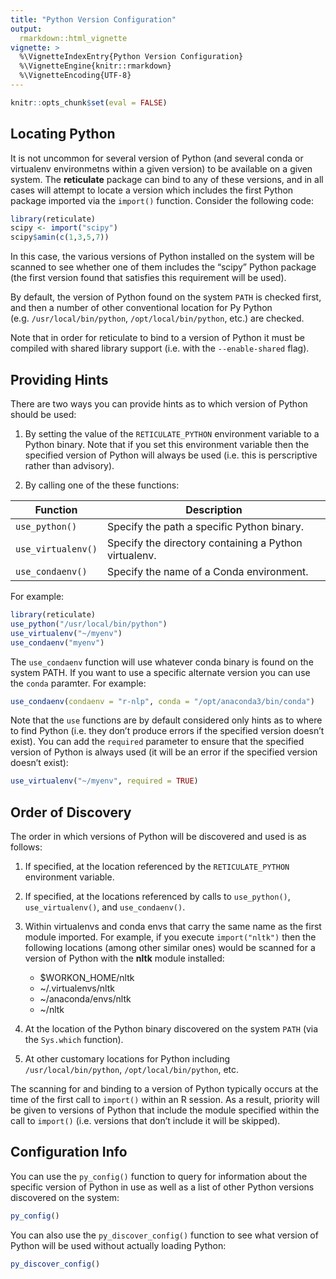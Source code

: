 ```yaml
---
title: "Python Version Configuration"
output: 
  rmarkdown::html_vignette
vignette: >
  %\VignetteIndexEntry{Python Version Configuration}
  %\VignetteEngine{knitr::rmarkdown}
  %\VignetteEncoding{UTF-8}
---
```



```r
knitr::opts_chunk$set(eval = FALSE)
```

## Locating Python

It is not uncommon for several version of Python (and several conda or virtualenv environmetns within a given version) to be available on a given system. The **reticulate** package can bind to any of these versions, and in all cases will attempt to locate a version which includes the first Python package imported via the `import()` function. Consider the following code:

```r
library(reticulate)
scipy <- import("scipy")
scipy$amin(c(1,3,5,7))
```

In this case, the various versions of Python installed on the system will be scanned to see whether one of them includes the "scipy" Python package (the first version found that satisfies this requirement will be used).

By default, the version of Python found on the system `PATH` is checked first, and then a number of other conventional location for Py Python (e.g. `/usr/local/bin/python`, `/opt/local/bin/python`, etc.) are checked.

Note that in order for reticulate to bind to a version of Python it must be compiled with shared library support (i.e. with the `--enable-shared` flag).

## Providing Hints

There are two ways you can provide hints as to which version of Python should be used:

1. By setting the value of the `RETICULATE_PYTHON` environment variable to a Python binary. Note that if you set this environment variable then the specified version of Python will always be used (i.e. this is perscriptive rather than advisory).

2. By calling one of the these functions:

  | Function  | Description | 
  |----------------|------------------------------------------------------------------|
  | `use_python()` | Specify the path a specific Python binary. | 
  | `use_virtualenv()` | Specify the directory containing a Python virtualenv. | 
  | `use_condaenv()` | Specify the name of a Conda environment. | 

For example:

```r
library(reticulate)
use_python("/usr/local/bin/python")
use_virtualenv("~/myenv")
use_condaenv("myenv")
```

The `use_condaenv` function will use whatever conda binary is found on the system PATH. If you want to use a specific alternate version you can use the `conda` paramter. For example:

```r
use_condaenv(condaenv = "r-nlp", conda = "/opt/anaconda3/bin/conda")
```

Note that the `use` functions are by default considered only hints as to where to find Python (i.e. they don't produce errors if the specified version doesn't exist). You can add the `required` parameter to ensure that the specified version of Python is always used (it will be an error if the specified version doesn't exist):

```r
use_virtualenv("~/myenv", required = TRUE)
```

## Order of Discovery

The order in which versions of Python will be discovered and used is as follows:

1.  If specified, at the location referenced by the `RETICULATE_PYTHON` environment variable.

2.  If specified, at the locations referenced by calls to `use_python()`, `use_virtualenv()`, and `use_condaenv()`.

3. Within virtualenvs and conda envs that carry the same name as the first module imported. For example, if you execute `import("nltk")` then the following locations (among other similar ones) would be scanned for a version of Python with the **nltk** module installed:

    - $WORKON_HOME/nltk
    - ~/.virtualenvs/nltk
    - ~/anaconda/envs/nltk
    - ~/nltk

4.  At the location of the Python binary discovered on the system `PATH` (via the `Sys.which` function).

5.  At other customary locations for Python including `/usr/local/bin/python`, `/opt/local/bin/python`, etc.

The scanning for and binding to a version of Python typically occurs at the time of the first call to `import()` within an R session. As a result, priority will be given to versions of Python that include the module specified within the call to `import()` (i.e. versions that don't include it will be skipped).

## Configuration Info

You can use the `py_config()` function to query for information about the specific version of Python in use as well as a list of other Python versions discovered on the system:

```r
py_config()
```

You can also use the `py_discover_config()` function to see what version of Python will be used without actually loading Python:

```r
py_discover_config()
```



